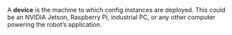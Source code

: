 A **device** is the machine to which config instances are deployed. This could be an NVIDIA Jetson, Raspberry Pi, industrial PC, or any other computer powering the robot’s application.